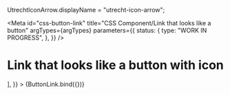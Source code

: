 <!-- @license CC0-1.0 -->


UtrechtIconArrow.displayName = "utrecht-icon-arrow";

<Meta
  id="css-button-link"
  title="CSS Component/Link that looks like a button"
  argTypes={argTypes}
  parameters={{
    status: {
      type: "WORK IN PROGRESS",
    },
  }}
/>

# Link that looks like a button with icon

<Canvas>
  <Story
    name="with icon"
    args={{
      ...defaultArgs,
      textContent: ["Next", <UtrechtIconArrow />],
    }}
  >
    {ButtonLink.bind({})}
  </Story>
</Canvas>

<ArgsTable story="with icon" />

